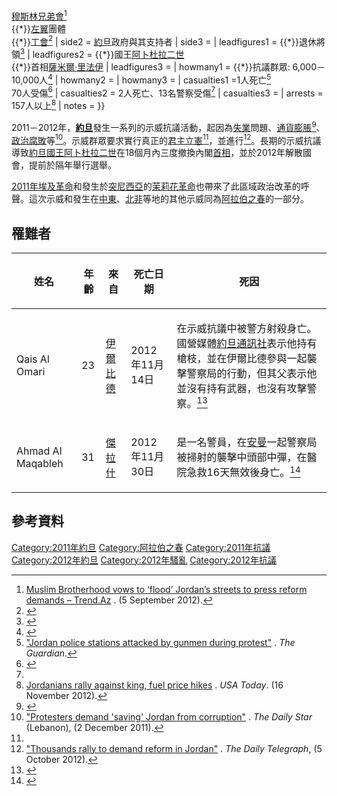 {{Infobox Civil Conflict
| title = 2011－2012年約旦反政府示威
| partof = [[阿拉伯之春|阿拉伯之春]]
| image = Jordan protests November 2012.PNG
| caption = 2012年11月在首都[[安曼|安曼]]的一場示威抗議
| date={{start date|df=yes|2011|01|14}}－2012年<ref>{{cite news|url=http://www.menafn.com/menafn/1093501385/Jordan-Protesters-demand-real-reform-slam-Parliament|title=Jordan- Protesters demand 'real' reform, slam Parliament|newspaper=MENAFN|accessdate=14 March 2013|archive-url=https://web.archive.org/web/20160303212107/http://www.menafn.com/menafn/1093501385/Jordan-Protesters-demand-real-reform-slam-Parliament|archive-date=2016-03-03|dead-url=yes}}</ref>
| place = {{flag|Jordan}}
| coordinates = 
| causes = <nowiki></nowiki>
* [[政治腐敗|政治腐敗]]
* [[網際網路審查|網際網路審查]]
* [[通貨膨脹|通貨膨脹]]
* [[工資|工資過低]]
* [[失業|失業問題]]
* [[累退稅|累退稅]]<ref name="2feb">{{cite news|url=https://www.usatoday.com/news/world/2011-02-03-egyptregion03_ST_N.htm|title=Jordan, Yemen grapple with effects of protests|newspaper=USA Today|date=3 February 2011|access-date=2018-11-06|archive-url=https://web.archive.org/web/20120103095435/http://www.usatoday.com/news/world/2011-02-03-egyptregion03_st_n.htm|archive-date=2012-01-03|dead-url=no}}</ref>
* [[阿拉伯之春|區域內其他國家的示威抗議影響]]
| status = *2011年二月，國王[[阿卜杜拉二世|阿卜杜拉二世]]撤換首相[[薩米爾·里法伊|薩米爾·里法伊]]，並解散其內閣<ref name="King Abdullah II of Jordan sacks government amid street protests">{{cite news|url=https://www.telegraph.co.uk/news/worldnews/middleeast/jordan/8296589/King-Abdullah-II-of-Jordan-sacks-government-amid-street-protests.html|title=King Abdullah II of Jordan sacks government amid street protests|newspaper=The Daily Telegraph|date=1 February 2011|location=London|first=Adrian|last=Blomfield|access-date=2018-11-06|archive-url=https://web.archive.org/web/20180923122338/https://www.telegraph.co.uk/news/worldnews/middleeast/jordan/8296589/King-Abdullah-II-of-Jordan-sacks-government-amid-street-protests.html|archive-date=2018-09-23|dead-url=no}}</ref>
*2011年十月，因改革過於緩慢引發批評聲浪，阿卜杜拉二世撤換首相[[馬魯夫·巴希特|馬魯夫·巴希特]]，並解散其內閣<ref name="derhally">{{cite news|last=Derhally|first=Massoud A.|url=https://www.bloomberg.com/news/2011-10-17/jordan-s-king-appoints-pm-after-cabinet-resigns.html|title=Jordan's King Appoints PM After Cabinet Resigns|newspaper=Bloomberg|date=17 October 2011|accessdate=28 October 2011|archive-url=https://web.archive.org/web/20111020205421/http://www.bloomberg.com/news/2011-10-17/jordan-s-king-appoints-pm-after-cabinet-resigns.html|archive-date=2011-10-20|dead-url=no}}</ref>
*2012年四月，示威持續進行，時任首相{{tsl|en|Awn Shawkat Al-Khasawneh|奧恩·肖卡特·哈蘇奈}}辭職，國王任命曾任首相的{{tsl|en|Fayez Tarawneh|法耶茲·塔拉瓦奈}}重任首相。
*2012年十月，國王解散國會以提前舉行大選，並任命{{tsl|en|Abdullah Ensour|阿卜杜拉·恩蘇爾}}為首相<ref name="autogenerated1">[http://edition.cnn.com/2012/10/10/world/meast/jordan-government/index.html "Jordan's king appoints new PM to form new government"] {{Wayback|url=http://edition.cnn.com/2012/10/10/world/meast/jordan-government/index.html |date=20130601140957 }}. CNN.</ref>
| goals = <nowiki></nowiki>
*[[君主立憲制|君主立憲制]]<ref name="google1">[https://www.google.com/hostednews/afp/article/ALeqM5hYSG-6dugkQyDSQ5WLtsFnkHAsBw?docId=CNG.0dc8667c1044e69c192df3be444c31bf.931 AFP: Jordan nixes constitutional monarchy calls]. Google. (4 March 2011). {{Wayback|url=https://www.google.com/hostednews/afp/article/ALeqM5hYSG-6dugkQyDSQ5WLtsFnkHAsBw?docId=CNG.0dc8667c1044e69c192df3be444c31bf.931 |date=20130222103500 }}</ref>
*{{tsl|en|Electoral reform|選制改革}}<ref>[https://www.reuters.com/article/2012/10/05/us-jordan-protests-idUSBRE8940ZF20121005 In biggest protest, Jordan Islamists demand change] {{Wayback|url=https://www.reuters.com/article/2012/10/05/us-jordan-protests-idUSBRE8940ZF20121005 |date=20130704223758 }}. Reuters.</ref>
*掃除貪腐<ref>[https://www.bbc.co.uk/news/world-middle-east-20286407 "Jordan's ex-spy chief jailed for corruption"] {{Wayback|url=https://www.bbc.co.uk/news/world-middle-east-20286407 |date=20160213122530 }}. BBC News, (11 November 2012).</ref>
*[[政治自由|政治自由]]
| result =
| methods = <nowiki></nowiki>
*[[示威|示威]]
*[[罷工|罷工]]
*[[騷亂|騷亂]]
*[[靜坐示威|靜坐示威]]
*[[自焚|自焚]]
*{{tsl|en|Online activism|網路運動}}
*[[公民不服從|公民不服從]]
| concessions =
| side1 ={{flagicon|Jordan}}約旦反對黨<br>
{{*}}[[穆斯林兄弟會|穆斯林兄弟會]]<ref>[http://en.trend.az/regions/met/arabicr/2061860.html Muslim Brotherhood vows to ‘flood’ Jordan’s streets to press reform demands – Trend.Az] {{Wayback|url=http://en.trend.az/regions/met/arabicr/2061860.html |date=20130603042658 }}. (5 September 2012).</ref><br />
{{*}}[[左翼|左翼]]團體<br/>
{{*}}[[工會|工會]]<ref>{{cite news|url=https://www.theguardian.com/world/2011/jan/15/jordanians-protest-over-food-prices|title=Jordanians protest against soaring food prices|author=Johnny McDevitt|work=[[The_Guardian|The Guardian]]|location=London|date=15 January 2011|access-date=2018-11-06|archive-url=https://web.archive.org/web/20171201044845/https://www.theguardian.com/world/2011/jan/15/jordanians-protest-over-food-prices|archive-date=2017-12-01|dead-url=no}}</ref>
| side2 =  {{flagicon|Jordan}}[[約旦|約旦]]政府與其支持者
| side3 =
| leadfigures1 = {{*}}退休將領{{tsl|en|Ali Habashnah|阿里·哈巴什纳}}<ref name="washingtonpost1">{{cite news|url=https://www.washingtonpost.com/wp-dyn/content/article/2011/01/31/AR2011013103692.html|title=Jordan's King Abdullah II ousts prime minister, cabinet in wake of mass protests|newspaper=The Washington Post|date=1 February 2011|accessdate=2 February 2011|first=Joel|last=Greenberg|archive-url=https://web.archive.org/web/20171019114807/http://www.washingtonpost.com/wp-dyn/content/article/2011/01/31/AR2011013103692.html|archive-date=2017-10-19|dead-url=no}}</ref>
| leadfigures2 = {{*}}國王[[阿卜杜拉二世|阿卜杜拉二世]]<br/>{{*}}首相[[薩米爾·里法伊|薩米爾·里法伊]]
| leadfigures3 =
| howmany1 = {{*}}抗議群眾: 6,000－10,000人<ref name="bbcJordanBiggestRally">{{cite news|url=https://www.bbc.co.uk/news/world-middle-east-12582869|newspaper=BBC|title=Jordan sees biggest reform rally|date=25 February 2011|access-date=2018-11-06|archive-url=https://web.archive.org/web/20180621034028/https://www.bbc.co.uk/news/world-middle-east-12582869|archive-date=2018-06-21|dead-url=no}}</ref>
| howmany2 =
| howmany3 =
| casualties1 =1人死亡<ref name="guardian1">[https://www.theguardian.com/world/2012/nov/15/jordan-police-station-attack-protests "Jordan police stations attacked by gunmen during protest"] {{Wayback|url=https://www.theguardian.com/world/2012/nov/15/jordan-police-station-attack-protests |date=20170510213059 }}. ''The Guardian''.</ref><br/>70人受傷<ref name="BBCInjuries">{{cite news|title=Clashes break out at Jordan anti-government protest|url=https://www.bbc.co.uk/news/world-middle-east-12857360|date=25 March 2011|accessdate=25 March 2011|newspaper=BBC News|archiveurl=https://web.archive.org/web/20110405203017/http://www.bbc.co.uk/news/world-middle-east-12857360|archivedate=2011-04-05|deadurl=no}}</ref>
| casualties2 = 2人死亡、13名警察受傷<ref name="guardian1"/>
| casualties3 =
| arrests = 157人以上<ref>[https://www.usatoday.com/story/news/world/2012/11/16/jordan-king-rally/1708985/ Jordanians rally against king, fuel price hikes] {{Wayback|url=https://www.usatoday.com/story/news/world/2012/11/16/jordan-king-rally/1708985/ |date=20171019224053 }}. ''USA Today''. (16 November 2012).</ref>
| notes =
}}

2011－2012年，'''[[約旦|約旦]]'''發生一系列的示威抗議活動，起因為[[失業|失業]]問題、[[通貨膨脹|通貨膨脹]]<ref name="nytimesDismissesCabinet">{{cite news|url=https://www.nytimes.com/2011/02/02/world/middleeast/02jordan.html|title=Jordan's King Dismisses Cabinet as Tremors Spread Through Region|work=[[The_New_York_Times|The New York Times]]|first1=Ranya|last1=Kadri|first2=Ethan|last2=Bronner|date=1 February 2011|access-date=2018-11-06|archive-url=https://web.archive.org/web/20181106132437/https://www.nytimes.com/2011/02/02/world/middleeast/02jordan.html|archive-date=2018-11-06|dead-url=no}}</ref>、[[政治腐敗|政治腐敗]]等<ref>[http://www.dailystar.com.lb/News/Middle-East/2011/Dec-02/155857-protesters-demand-saving-jordan-from-corruption.ashx "Protesters demand 'saving' Jordan from corruption"] {{Wayback|url=http://www.dailystar.com.lb/News/Middle-East/2011/Dec-02/155857-protesters-demand-saving-jordan-from-corruption.ashx |date=20181106132638 }}. ''The Daily Star'' (Lebanon), (2 December 2011).</ref>。示威群眾要求實行真正的[[君主立憲|君主立憲]]<ref name="google1"/>，並進行{{link-en|選制改革|electoral reform}}<ref>[https://www.telegraph.co.uk/news/worldnews/middleeast/jordan/9590706/Thousands-rally-to-demand-reform-in-Jordan.html "Thousands rally to demand reform in Jordan"] {{Wayback|url=https://www.telegraph.co.uk/news/worldnews/middleeast/jordan/9590706/Thousands-rally-to-demand-reform-in-Jordan.html |date=20181106132453 }}. ''The Daily Telegraph'', (5 October 2012).</ref>。長期的示威抗議導致[[約旦國王|約旦國王]][[阿卜杜拉二世|阿卜杜拉二世]]在18個月內三度撤換內閣[[約旦首相|首相]]，並於2012年解散國會，提前於隔年舉行選舉。

[[2011年埃及革命|2011年埃及革命]]和發生於[[突尼西亞|突尼西亞]]的[[茉莉花革命|茉莉花革命]]也帶來了此區域政治改革的呼聲。這次示威和發生在[[中東|中東]]、[[北非|北非]]等地的其他示威同為[[阿拉伯之春|阿拉伯之春]]的一部分。

==罹難者==
{| class="wikitable sortable"
|+ 
|-
! 姓名
! 年齡
! 來自
! 死亡日期
! 死因
|-
| Qais Al Omari
| 23
| [[伊爾比德|伊爾比德]]
| 2012年11月14日
| 在示威抗議中被警方射殺身亡。國營媒體[[約旦通訊社|約旦通訊社]]表示他持有槍枝，並在伊爾比德參與一起襲擊警察局的行動，但其父表示他並沒有持有武器，也沒有攻擊警察。<ref>{{cite news |title=Jordan Islamists, youths to protest fuel price hikes |url=https://www.google.com/hostednews/afp/article/ALeqM5g0mnDwiSW7UbNZ9Yr9oiBXy3MgXw?docId=CNG.08c684503b52a13d0b33ea46c18124ad.6f1 |accessdate=15 November 2012 |agency=[[Agence_France-Presse|Agence France-Presse]] |publisher=[[Google_News|Google News]] |date=15 November 2012 |deadurl=yes |archiveurl=https://web.archive.org/web/20121119193501/https://www.google.com/hostednews/afp/article/ALeqM5g0mnDwiSW7UbNZ9Yr9oiBXy3MgXw?docId=CNG.08c684503b52a13d0b33ea46c18124ad.6f1 |archivedate=2012-11-19 }}</ref>
|-
| Ahmad Al Maqableh
| 31
| [[傑拉什|傑拉什]]
| 2012年11月30日
| 是一名警員，在[[安曼|安曼]]一起警察局被掃射的襲擊中頭部中彈，在醫院急救16天無效後身亡。<ref>{{cite news|title=Policeman who dies of injuries during fuel price riots laid to rest|url=http://www.petra.gov.jo/Public_News/Nws_NewsDetails.aspx?Site_Id=1&lang=2&NewsID=92631&CatID=13&Type=Home&GType=1|accessdate=3 December 2012|newspaper=[[Petra_News_Agency|Petra News Agency]]|date=1 December 2012|archive-date=2012-12-01|archive-url=https://wayback.archive-it.org/all/20121201230448/http://petra.gov.jo/Public_News/Nws_NewsDetails.aspx?Site_Id=1&lang=2&NewsID=92631&CatID=13&Type=Home&GType=1|dead-url=yes}}</ref>
|}

==參考資料==
{{Reflist|2}}
{{2010－2011年阿拉伯世界的反政府示威}}

[[Category:2011年約旦|Category:2011年約旦]]
[[Category:阿拉伯之春|Category:阿拉伯之春]]
[[Category:2011年抗議|Category:2011年抗議]]
[[Category:2012年約旦|Category:2012年約旦]]
[[Category:2012年騷亂|Category:2012年騷亂]]
[[Category:2012年抗議|Category:2012年抗議]]